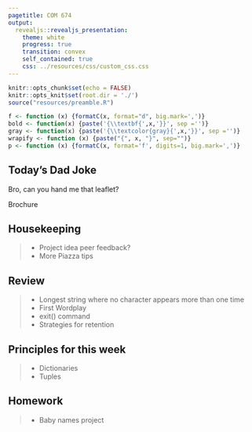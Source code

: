 ```yaml
---
pagetitle: COM 674
output: 
  revealjs::revealjs_presentation:
    theme: white
    progress: true
    transition: convex
    self_contained: true
    css: ../resources/css/custom_css.css
---
```


```r
knitr::opts_chunk$set(echo = FALSE)
knitr::opts_knit$set(root.dir = './')
source("resources/preamble.R")

f <- function (x) {formatC(x, format="d", big.mark=',')}
bold <- function(x) {paste('{\\textbf{',x,'}}', sep ='')}
gray <- function(x) {paste('{\\textcolor{gray}{',x,'}}', sep ='')}
wrapify <- function (x) {paste("{", x, "}", sep="")}
p <- function (x) {formatC(x, format='f', digits=1, big.mark=',')}
```

## Today's Dad Joke

Bro, can you hand me that leaflet?

Brochure

## Housekeeping

> - Project idea peer feedback?
> - More Piazza tips

## Review

> - Longest string where no character appears more than one time
> - First Wordplay
> - exit() command
> - Strategies for retention

## Principles for this week

> - Dictionaries
> - Tuples

## Homework

> - Baby names project
